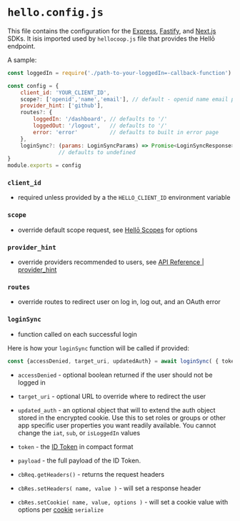# `hello.config.js`

This file contains the configuration for the [Express](./express), [Fastify](./fastify), and [Next.js](./nextjs) SDKs. It isis imported used by `hellocoop.js` file that provides the Hellō endpoint.

A sample:

```js filename="hello.config.js"
const loggedIn = require('./path-to-your-loggedIn=-callback-function')

const config = {
    client_id: 'YOUR_CLIENT_ID',
    scope?: ['openid','name','email'], // default - openid name email picture
    provider_hint: ['github'],         
    routes?: {
        loggedIn: '/dashboard', // defaults to '/'
        loggedOut: '/logout',   // defaults to '/'
        error: 'error'          // defaults to built in error page
    },
    loginSync?: (params: LoginSyncParams) => Promise<LoginSyncResponse>
                // defaults to undefined
}
module.exports = config
```

### `client_id` 
- required unless provided by a the `HELLO_CLIENT_ID` environment variable
### `scope` 
- override default scope request, see [Hellō Scopes](/docs/scopes) for options
### `provider_hint` 
- override providers recommended to users, see [API Reference | provider_hint](/docs/apis/wallet/#provider_hint)
### `routes`
- override routes to redirect user on log in, log out, and an OAuth error
### `loginSync`   
- function called on each successful login

Here is how your `loginSync` function will be called if provided:

```js
const {accessDenied, target_uri, updatedAuth} = await loginSync( { token, payload, cbReq, cbRes } )
```

- `accessDenied` - optional boolean returned if the user should not be logged in

- `target_uri` - optional URL to override where to redirect the user

- `updated_auth` - an optional object that will to extend the auth object stored in the encrypted cookie. Use this to set roles or groups or other app specific user properties you want readily available. You cannot change the `iat`, `sub`, or `isLoggedIn` values

- `token` - the [ID Token](/docs/oidc/token) in compact format

- `payload` - the full payload of the ID Token.

- `cbReq.getHeaders()` - returns the request headers

- `cbRes.setHeaders( name, value )` - will set a response header

- `cbRes.setCookie( name, value, options )` - will set a cookie value with options per [cookie](https://www.npmjs.com/package/cookie) `serialize`



